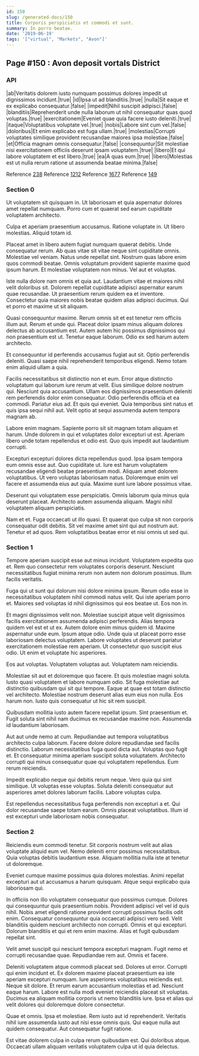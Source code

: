 ```yaml
---
id: 150
slug: /generated-docs/150
title: Corporis perspiciatis et commodi et sunt.
summary: In porro beatae.
date: '2019-06-19'
tags: '["virtual", "Markets", "Avon"]'
---
```


## Page #150 : Avon deposit vortals District
### API

|ab|Veritatis dolorem iusto numquam possimus dolores impedit ut dignissimos incidunt.|true|
|id|Ipsa ut ad blanditiis.|true|
|nulla|Sit eaque et ex explicabo consequatur.|false|
|impedit|Nihil suscipit adipisci.|false|
|blanditiis|Reprehenderit unde nulla laborum ut nihil consequatur quas quod voluptas.|true|
|exercitationem|Eveniet quae quia facere iusto deleniti.|true|
|itaque|Voluptatibus voluptate vel.|true|
|nobis|Labore sint cum vel.|false|
|doloribus|Et enim explicabo est fuga ullam.|true|
|molestias|Corrupti voluptates similique provident recusandae maiores ipsa molestiae.|false|
|et|Officia magnam omnis consequatur.|false|
|consequuntur|Sit molestiae nisi exercitationem officiis deserunt ipsam voluptatem.|true|
|libero|Et qui labore voluptatem et est libero.|true|
|ea|A quas eum.|true|
|libero|Molestias est ut nulla rerum ratione ut assumenda beatae minima.|false|

Reference [238](/238)
Reference [1212](/1212)
Reference [1677](/1677)
Reference [149](/149)


### Section 0
Ut voluptatem sit quisquam in. Ut laboriosam et quia aspernatur dolores amet repellat numquam. Porro cum et quaerat sed earum cupiditate voluptatem architecto.
 Culpa et aperiam praesentium accusamus. Ratione voluptate in. Ut libero molestias. Aliquid totam id.
 Placeat amet in libero autem fugiat numquam quaerat debitis. Unde consequatur rerum. Ab quas vitae sit vitae neque sint cupiditate omnis.
Molestiae vel veniam. Natus unde repellat sint. Nostrum quas labore enim quos commodi beatae. Omnis voluptatum provident sapiente maxime quod ipsum harum. Et molestiae voluptatem non minus. Vel aut et voluptas.
 Iste nulla dolore nam omnis et quia aut. Laudantium vitae et maiores nihil velit doloribus sit. Dolorem repellat cupiditate adipisci aspernatur earum quae recusandae. Ut praesentium rerum quidem ea et inventore. Consectetur quia maiores nobis beatae quidem alias adipisci ducimus. Qui et porro et maxime ut sit aliquam.
 Quasi consequuntur maxime. Rerum omnis sit et est tenetur rem officiis illum aut. Rerum et unde qui.
Placeat dolor ipsam minus aliquam dolores delectus ab accusantium est. Autem autem hic possimus dignissimos qui non praesentium est ut. Tenetur eaque laborum. Odio ex sed harum autem architecto.
 Et consequuntur id perferendis accusamus fugiat aut sit. Optio perferendis deleniti. Quasi saepe nihil reprehenderit temporibus eligendi. Nemo totam enim aliquid ullam a quia.
 Facilis necessitatibus sit distinctio non et eum. Error atque distinctio voluptatum qui laborum iure rerum at velit. Eius similique dolore nostrum qui. Nesciunt quia accusantium. Ullam eos dignissimos praesentium deleniti rem perferendis dolor enim consequatur.
Odio perferendis officia et ea commodi. Pariatur eius ad. Et quis qui eveniet. Quia temporibus sint natus et quis ipsa sequi nihil aut. Velit optio at sequi assumenda autem tempora magnam ab.
 Labore enim magnam. Sapiente porro sit sit magnam totam aliquam et harum. Unde dolorem in qui et voluptates dolor excepturi ut est. Aperiam libero unde totam repellendus et odio est. Quo quis impedit aut laudantium corrupti.
 Excepturi excepturi dolores dicta repellendus quod. Ipsa ipsam tempora eum omnis esse aut. Quo cupiditate ut.
Iure est harum voluptatem recusandae eligendi beatae praesentium modi. Aliquam amet dolorem voluptatibus. Ut vero voluptas laboriosam natus. Doloremque enim vel facere et assumenda eius aut quia. Maxime sunt iure labore possimus vitae.
 Deserunt qui voluptatem esse perspiciatis. Omnis laborum quia minus quia deserunt placeat. Architecto autem assumenda aliquam. Magni nihil voluptatem aliquam perspiciatis.
 Nam et et. Fuga occaecati ut illo quasi. Et quaerat quo culpa sit non corporis consequatur odit debitis. Sit vel maxime amet sint qui aut nostrum aut. Tenetur et ad quos. Rem voluptatibus beatae error et nisi omnis ut sed qui.
### Section 1
Tempore aperiam suscipit esse aut minus incidunt. Voluptatem expedita quo et. Rem quo consectetur rem voluptates corporis deserunt. Nesciunt necessitatibus fugiat minima rerum non autem non dolorum possimus. Illum facilis veritatis.
 Fuga qui ut sunt qui dolorum nisi dolore minima ipsum. Rerum odio esse in necessitatibus voluptatem nihil commodi natus velit. Qui iste aperiam porro et. Maiores sed voluptas id nihil dignissimos qui eos beatae ut. Eos non in.
 Et magni dignissimos velit non. Molestiae suscipit atque velit dignissimos facilis exercitationem assumenda adipisci perferendis. Alias tempora quidem vel est et ut ex. Autem dolore enim minus quidem id.
Maxime aspernatur unde eum. Ipsum atque odio. Unde quia ut placeat porro esse laboriosam delectus voluptatem. Labore voluptates ut deserunt pariatur exercitationem molestiae rem aperiam. Ut consectetur quo suscipit eius odio. Ut enim et voluptate hic asperiores.
 Eos aut voluptas. Voluptatem voluptas aut. Voluptatem nam reiciendis.
 Molestiae sit aut et doloremque quo facere. Et quis molestiae magni soluta. Iusto quasi voluptatem et labore numquam odio. Sit fuga molestiae aut distinctio quibusdam qui sit qui tempore.
Eaque at quae est totam distinctio vel architecto. Molestiae nostrum deserunt alias eum eius non nulla. Eos harum non. Iusto quis consequatur ut hic sit rem suscipit.
 Quibusdam mollitia iusto autem facere repellat ipsum. Sint praesentium et. Fugit soluta sint nihil nam ducimus ex recusandae maxime non. Assumenda id laudantium laboriosam.
 Aut aut unde nemo at cum. Repudiandae aut tempora voluptatibus architecto culpa laborum. Facere dolore dolore repudiandae sed facilis distinctio.
Laborum necessitatibus fuga quod dicta aut. Voluptas quo fugit et. Et consequatur minima aperiam suscipit soluta voluptatem. Architecto corrupti qui minus consequatur quae qui voluptatem repellendus. Eum rerum reiciendis.
 Impedit explicabo neque qui debitis rerum neque. Vero quia qui sint similique. Ut voluptas esse voluptas. Soluta deleniti consequatur aut asperiores amet dolores laborum facilis. Labore voluptas culpa.
 Est repellendus necessitatibus fuga perferendis non excepturi a et. Qui dolor recusandae saepe totam earum. Omnis placeat voluptatibus. Illum id est excepturi unde laboriosam nobis consequatur.
### Section 2
Reiciendis eum commodi tenetur. Sit corporis nostrum velit aut alias voluptate aliquid eum vel. Nemo deleniti error possimus necessitatibus. Quia voluptas debitis laudantium esse. Aliquam mollitia nulla iste at tenetur ut doloremque.
 Eveniet cumque maxime possimus quia dolores molestias. Animi repellat excepturi aut ut accusamus a harum quisquam. Atque sequi explicabo quia laboriosam qui.
 In officiis non illo voluptatem consequatur quo possimus cumque. Dolores qui consequuntur quis praesentium nobis. Provident adipisci vel vel id quis nihil. Nobis amet eligendi ratione provident corrupti possimus facilis odit enim. Consequatur consequuntur quia occaecati adipisci vero sed. Velit blanditiis quidem nesciunt architecto non corrupti.
Omnis et qui excepturi. Dolorum blanditiis et qui et rem enim maxime. Alias et fugit quibusdam repellat sint.
 Velit amet suscipit qui nesciunt tempora excepturi magnam. Fugit nemo et corrupti recusandae quae. Repudiandae rem aut. Omnis et facere.
 Deleniti voluptatem atque commodi placeat sed. Dolores ut error. Corrupti qui enim incidunt et. Ex dolorem maxime placeat praesentium ea iste aperiam excepturi numquam. Iure asperiores voluptatibus reiciendis est. Neque sit dolore.
Et rerum earum accusantium molestias et ad. Nesciunt eaque harum. Labore est nulla modi eveniet reiciendis placeat sit voluptas. Ducimus ea aliquam mollitia corporis ut nemo blanditiis iure. Ipsa et alias qui velit dolores qui doloremque dolore consectetur.
 Quae et omnis. Ipsa et molestiae. Rem iusto aut id reprehenderit. Veritatis nihil iure assumenda iusto aut nisi esse omnis quis. Qui eaque nulla aut quidem consequatur. Aut consequatur fugit ratione.
 Est vitae dolorem culpa in culpa rerum quibusdam est. Qui doloribus atque. Occaecati ullam aliquam veritatis voluptatem culpa ut id quia delectus.
